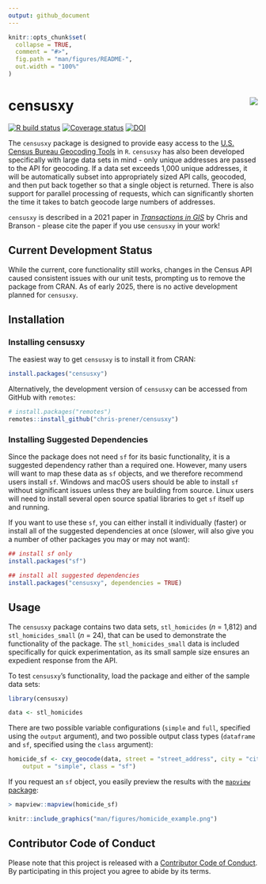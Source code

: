 ```yaml
---
output: github_document
---
```


<!-- README.md is generated from README.Rmd. Please edit that file -->

```r
knitr::opts_chunk$set(
  collapse = TRUE,
  comment = "#>",
  fig.path = "man/figures/README-",
  out.width = "100%"
)
```

# censusxy <img src="man/figures/logo.png" align="right" />

[![R build status](https://github.com/chris-prener/censusxy/workflows/R-CMD-check/badge.svg)](https://github.com/chris-prener/censusxy/actions)
[![Coverage status](https://codecov.io/gh/chris-prener/censusxy/branch/master/graph/badge.svg)](https://codecov.io/github/chris-prener/censusxy?branch=main)
[![DOI](https://zenodo.org/badge/165924122.svg)](https://zenodo.org/badge/latestdoi/165924122)

The `censusxy` package is designed to provide easy access to the [U.S. Census Bureau Geocoding Tools](https://geocoding.geo.census.gov/geocoder/) in `R`. `censusxy` has also been developed specifically with large data sets in mind - only unique addresses are passed to the API for geocoding. If a data set exceeds 1,000 unique addresses, it will be automatically subset into appropriately sized API calls, geocoded, and then put back together so that a single object is returned. There is also support for parallel processing of requests, which can significantly shorten the time it takes to batch geocode large numbers of addresses.

`censusxy` is described in a 2021 paper in [*Transactions in GIS*](https://onlinelibrary.wiley.com/doi/abs/10.1111/tgis.12741) by Chris and Branson - please cite the paper if you use `censusxy` in your work!

## Current Development Status
While the current, core functionality still works, changes in the Census API caused consistent issues with our unit tests, prompting us to remove the package from CRAN. As of early 2025, there is no active development planned for `censusxy`.

## Installation
### Installing censusxy
The easiest way to get `censusxy` is to install it from CRAN:

```r
install.packages("censusxy")
```

Alternatively, the development version of `censusxy` can be accessed from GitHub with `remotes`:

```r
# install.packages("remotes")
remotes::install_github("chris-prener/censusxy")
```

### Installing Suggested Dependencies
Since the package does not need `sf` for its basic functionality, it is a suggested dependency rather than a required one. However, many users will want to map these data as `sf` objects, and we therefore recommend users install `sf`. Windows and macOS users should be able to install `sf` without significant issues unless they are building from source. Linux users will need to install several open source spatial libraries to get `sf` itself up and running. 

If you want to use these `sf`, you can either install it individually (faster) or install all of the suggested dependencies at once (slower, will also give you a number of other packages you may or may not want):

```r
## install sf only
install.packages("sf")

## install all suggested dependencies
install.packages("censusxy", dependencies = TRUE)
```

## Usage
The `censusxy` package contains two data sets, `stl_homicides` (*n* = 1,812) and `stl_homicides_small` (*n* = 24), that can be used to demonstrate the functionality of the package. The `stl_homicides_small` data is included specifically for quick experimentation, as its small sample size ensures an expedient response from the API. 

To test `censusxy`'s functionality, load the package and either of the sample data sets:

```r
library(censusxy)

data <- stl_homicides
```

There are two possible variable configurations (`simple` and `full`, specified using the `output` argument), and two possible output class types (`dataframe` and `sf`, specified using the `class` argument):

```r
homicide_sf <- cxy_geocode(data, street = "street_address", city = "city", state = "state", 
    output = "simple", class = "sf")
```

If you request an `sf` object, you easily preview the results with the [`mapview` package](https://CRAN.R-project.org/package=mapview):

```r
> mapview::mapview(homicide_sf)
```
```r
knitr::include_graphics("man/figures/homicide_example.png")
```

## Contributor Code of Conduct
Please note that this project is released with a [Contributor Code of Conduct](https://chris-prener.github.io/censusxy/CODE_OF_CONDUCT.html). By participating in this project you agree to abide by its terms.

